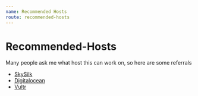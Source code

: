 ```yaml
---
name: Recommended Hosts
route: recommended-hosts
---
```


# Recommended-Hosts

Many people ask me what host this can work on, so here are some referrals

* [SkySilk](https://www.skysilk.com/ref/jd63637EYb)
* [Digitalocean](https://m.do.co/c/87ffbbdddbe9)
* [Vultr](https://www.vultr.com/?ref=7553630)


